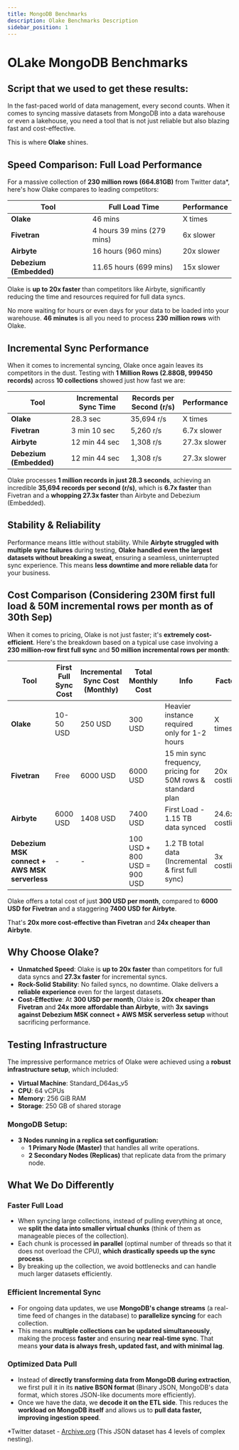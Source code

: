 ```yaml
---
title: MongoDB Benchmarks
description: Olake Benchmarks Description
sidebar_position: 1
---
```


# OLake MongoDB Benchmarks

## Script that we used to get these results:

In the fast-paced world of data management, every second counts. When it comes to syncing massive datasets from MongoDB into a data warehouse or even a lakehouse, you need a tool that is not just reliable but also blazing fast and cost-effective.

This is where **Olake** shines.


## Speed Comparison: Full Load Performance

For a massive collection of **230 million rows (664.81GB)** from Twitter data*, here's how Olake compares to leading competitors:

| Tool       | Full Load Time | Performance |
|------------|---------------|-------------|
| **Olake**  | 46 mins       | X times     |
| **Fivetran** | 4 hours 39 mins (279 mins) | 6x slower |
| **Airbyte** | 16 hours (960 mins) | 20x slower |
| **Debezium (Embedded)** | 11.65 hours (699 mins) | 15x slower |

Olake is **up to 20x faster** than competitors like Airbyte, significantly reducing the time and resources required for full data syncs.

No more waiting for hours or even days for your data to be loaded into your warehouse. **46 minutes** is all you need to process **230 million rows** with Olake.


## Incremental Sync Performance

When it comes to incremental syncing, Olake once again leaves its competitors in the dust. Testing with **1 Million Rows (2.88GB, 999450 records)** across **10 collections** showed just how fast we are:

| Tool       | Incremental Sync Time | Records per Second (r/s) | Performance |
|------------|----------------------|-------------------------|-------------|
| **Olake**  | 28.3 sec             | 35,694 r/s              | X times     |
| **Fivetran** | 3 min 10 sec         | 5,260 r/s               | 6.7x slower |
| **Airbyte** | 12 min 44 sec        | 1,308 r/s               | 27.3x slower |
| **Debezium (Embedded)** | 12 min 44 sec | 1,308 r/s | 27.3x slower |

Olake processes **1 million records in just 28.3 seconds**, achieving an incredible **35,694 records per second (r/s)**, which is **6.7x faster** than Fivetran and a **whopping 27.3x faster** than Airbyte and Debezium (Embedded).



## Stability & Reliability

Performance means little without stability. While **Airbyte struggled with multiple sync failures** during testing, **Olake handled even the largest datasets without breaking a sweat**, ensuring a seamless, uninterrupted sync experience. This means **less downtime and more reliable data** for your business.



## Cost Comparison (Considering 230M first full load & 50M incremental rows per month as of 30th Sep)

When it comes to pricing, Olake is not just faster; it's **extremely cost-efficient**. Here's the breakdown based on a typical use case involving a **230 million-row first full sync** and **50 million incremental rows per month**:

| Tool       | First Full Sync Cost | Incremental Sync Cost (Monthly) | Total Monthly Cost | Info | Factor |
|------------|----------------------|---------------------------------|--------------------|------|--------|
| **Olake**  | 10-50 USD            | 250 USD                         | 300 USD           | Heavier instance required only for 1-2 hours | X times |
| **Fivetran** | Free                 | 6000 USD                        | 6000 USD         | 15 min sync frequency, pricing for 50M rows & standard plan | 20x costlier |
| **Airbyte** | 6000 USD             | 1408 USD                        | 7400 USD         | First Load - 1.15 TB data synced | 24.6x costlier |
| **Debezium MSK connect + AWS MSK serverless** | - | - | 100 USD + 800 USD = 900 USD | 1.2 TB total data (Incremental & first full sync) | 3x costlier |

Olake offers a total cost of just **300 USD per month**, compared to **6000 USD for Fivetran** and a staggering **7400 USD for Airbyte**.

That's **20x more cost-effective than Fivetran** and **24x cheaper than Airbyte**.



## Why Choose Olake?

- **Unmatched Speed**: Olake is **up to 20x faster** than competitors for full data syncs and **27.3x faster** for incremental syncs.
- **Rock-Solid Stability**: No failed syncs, no downtime. Olake delivers a **reliable experience** even for the largest datasets.
- **Cost-Effective**: At **300 USD per month**, Olake is **20x cheaper than Fivetran** and **24x more affordable than Airbyte**, with **3x savings against Debezium MSK connect + AWS MSK serverless setup** without sacrificing performance.



## Testing Infrastructure

The impressive performance metrics of Olake were achieved using a **robust infrastructure setup**, which included:

- **Virtual Machine**: Standard_D64as_v5
- **CPU**: 64 vCPUs
- **Memory**: 256 GiB RAM
- **Storage**: 250 GB of shared storage

### MongoDB Setup:

- **3 Nodes running in a replica set configuration:**
  - **1 Primary Node (Master)** that handles all write operations.
  - **2 Secondary Nodes (Replicas)** that replicate data from the primary node.



## What We Do Differently

### Faster Full Load

- When syncing large collections, instead of pulling everything at once, we **split the data into smaller virtual chunks** (think of them as manageable pieces of the collection).
- Each chunk is processed **in parallel** (optimal number of threads so that it does not overload the CPU), **which drastically speeds up the sync process**.
- By breaking up the collection, we avoid bottlenecks and can handle much larger datasets efficiently.

### Efficient Incremental Sync

- For ongoing data updates, we use **MongoDB's change streams** (a real-time feed of changes in the database) to **parallelize syncing** for each collection.
- This means **multiple collections can be updated simultaneously**, making the process **faster** and ensuring **near real-time sync**. That means **your data is always fresh, updated fast, and with minimal lag**.

### Optimized Data Pull

- Instead of **directly transforming data from MongoDB during extraction**, we first pull it in its **native BSON format** (Binary JSON, MongoDB's data format, which stores JSON-like documents more efficiently).
- Once we have the data, we **decode it on the ETL side**. This reduces the **workload on MongoDB itself** and allows us to **pull data faster, improving ingestion speed**.

*Twitter dataset - [Archive.org](https://archive.org/details/archiveteam-twitter-stream-2017-11) (This JSON dataset has 4 levels of complex nesting).
